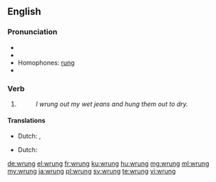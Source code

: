==English==

===Pronunciation===
* {{IPA|/ˈrʌŋ/|lang=en}}
* {{audio|En-us-wrung.ogg|Audio (US)|lang=en}}
* Homophones: [[rung]]
* {{rhymes|ʌŋ|lang=en}}

===Verb===
{{head|en|verb form}}

# {{en-past of|wring}}
#: ''I wrung out my wet jeans and hung them out to dry.''

====Translations====
{{trans-top|past tense of wring}}
* Dutch: {{t+|nl|wrong}}, {{t+|nl|wrongen}}
{{trans-mid}}
{{trans-bottom}}

{{trans-top|past participle of wring}}
* Dutch: {{t+|nl|gewrongen}}
{{trans-mid}}
{{trans-bottom}}

[[de:wrung]]
[[el:wrung]]
[[fr:wrung]]
[[ku:wrung]]
[[hu:wrung]]
[[mg:wrung]]
[[ml:wrung]]
[[my:wrung]]
[[ja:wrung]]
[[pl:wrung]]
[[sv:wrung]]
[[te:wrung]]
[[vi:wrung]]